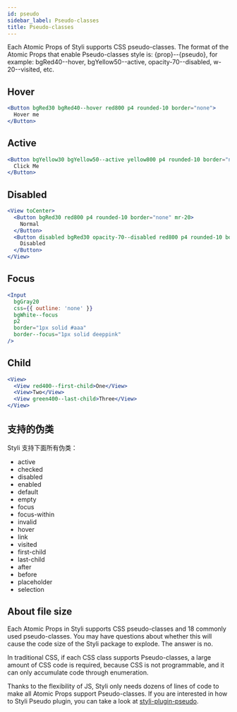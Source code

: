 ```yaml
---
id: pseudo
sidebar_label: Pseudo-classes
title: Pseudo-classes
---
```


Each Atomic Props of Styli supports CSS pseudo-classes. The format of the Atomic Props that enable Pseudo-classes style is: {prop}--{pseudo}, for example: bgRed40--hover, bgYellow50--active, opacity-70--disabled, w-20--visited, etc.

## Hover

```jsx live
<Button bgRed30 bgRed40--hover red800 p4 rounded-10 border="none">
  Hover me
</Button>
```

## Active

```jsx live
<Button bgYellow30 bgYellow50--active yellow800 p4 rounded-10 border="none">
  Click Me
</Button>
```

## Disabled

```jsx live
<View toCenter>
  <Button bgRed30 red800 p4 rounded-10 border="none" mr-20>
    Normal
  </Button>
  <Button disabled bgRed30 opacity-70--disabled red800 p4 rounded-10 border="none">
    Disabled
  </Button>
</View>
```

## Focus

```jsx live
<Input
  bgGray20
  css={{ outline: 'none' }}
  bgWhite--focus
  p2
  border="1px solid #aaa"
  border--focus="1px solid deeppink"
/>
```

## Child

```jsx live
<View>
  <View red400--first-child>One</View>
  <View>Two</View>
  <View green400--last-child>Three</View>
</View>
```

## 支持的伪类

Styli 支持下面所有伪类：

- active
- checked
- disabled
- enabled
- default
- empty
- focus
- focus-within
- invalid
- hover
- link
- visited
- first-child
- last-child
- after
- before
- placeholder
- selection

## About file size

Each Atomic Props in Styli supports CSS pseudo-classes and 18 commonly used pseudo-classes. You may have questions about whether this will cause the code size of the Styli package to explode. The answer is no.

In traditional CSS, if each CSS class supports Pseudo-classes, a large amount of CSS code is required, because CSS is not programmable, and it can only accumulate code through enumeration.

Thanks to the flexibility of JS, Styli only needs dozens of lines of code to make all Atomic Props support Pseudo-classes. If you are interested in how to Styli Pseudo plugin, you can take a look at [styli-plugin-pseudo](https://github.com/forsigner/styli/blob/master/packages/styli-plugin-pseudo/src/index.ts).
